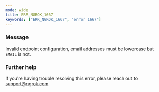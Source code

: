 ```yaml
---
mode: wide
title: ERR_NGROK_1667
keywords: ["ERR_NGROK_1667", "error 1667"]
---
```


### Message

Invalid endpoint configuration, email addresses must be lowercase but `EMAIL` is not.

### Further help

If you're having trouble resolving this error, please reach out to [support@ngrok.com](mailto:support@ngrok.com?subject=Help%20with%20ERR_NGROK_1667)
